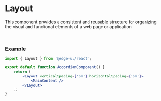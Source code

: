 # Layout

This component provides a consistent and reusable structure for organizing the visual and functional elements of a web page or application.

<br />

### Example

```jsx
import { Layout } from '@edge-ui/react';

export default function AccordionComponent() {
    return (
        <Layout verticalSpacing={'sm'} horizontalSpacing={'sm'}>
            <MainContent />
        </Layout>
    );
}
```
